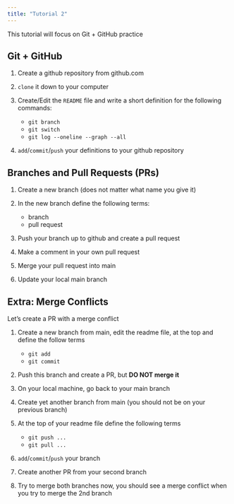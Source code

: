 ```yaml
---
title: "Tutorial 2"
---
```


This tutorial will focus on Git + GitHub practice

## Git + GitHub

1. Create a github repository from github.com
2. `clone` it down to your computer
3. Create/Edit the `README` file and write a short definition for the following commands:

    - `git branch`
    - `git switch`
    - `git log --oneline --graph --all`

4. `add`/`commit`/`push` your definitions to your github repository

## Branches and Pull Requests (PRs)

1. Create a new branch (does not matter what name you give it)
2. In the new branch define the following terms:

    - branch
    - pull request

3. Push your branch up to github and create a pull request
4. Make a comment in your own pull request
5. Merge your pull request into main
6. Update your local main branch

## Extra: Merge Conflicts

Let's create a PR with a merge conflict

1. Create a new branch from main, edit the readme file, at the top and define the follow terms

    - `git add`
    - `git commit`

2. Push this branch and create a PR, but **DO NOT merge it**

3. On your local machine, go back to your main branch
4. Create yet another branch from main (you should not be on your previous branch)
5. At the top of your readme file define the following terms

    - `git push ...`
    - `git pull ...`

6. `add`/`commit`/`push` your branch
7. Create another PR from your second branch
8. Try to merge both branches now, you should see a merge conflict when you try to merge the 2nd branch
